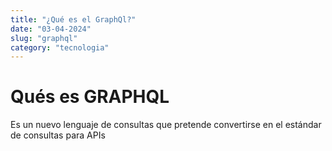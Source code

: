 ```yaml
---
title: "¿Qué es el GraphQl?"
date: "03-04-2024"
slug: "graphql"
category: "tecnologia"
---
```

# Qués es GRAPHQL
Es un nuevo lenguaje de consultas que pretende convertirse en el estándar de consultas para APIs
